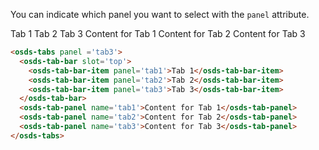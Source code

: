 You can indicate which panel you want to select with the `panel` attribute.

<osds-tabs panel ='tab3'>
  <osds-tab-bar slot='top'>
    <osds-tab-bar-item panel='tab1'>Tab 1</osds-tab-bar-item>
    <osds-tab-bar-item panel='tab2'>Tab 2</osds-tab-bar-item>
    <osds-tab-bar-item panel='tab3'>Tab 3</osds-tab-bar-item>
  </osds-tab-bar>
  <osds-tab-panel name='tab1'>Content for Tab 1</osds-tab-panel>
  <osds-tab-panel name='tab2'>Content for Tab 2</osds-tab-panel>
  <osds-tab-panel name='tab3'>Content for Tab 3</osds-tab-panel>
</osds-tabs>

```html
<osds-tabs panel ='tab3'>
  <osds-tab-bar slot='top'>
    <osds-tab-bar-item panel='tab1'>Tab 1</osds-tab-bar-item>
    <osds-tab-bar-item panel='tab2'>Tab 2</osds-tab-bar-item>
    <osds-tab-bar-item panel='tab3'>Tab 3</osds-tab-bar-item>
  </osds-tab-bar>
  <osds-tab-panel name='tab1'>Content for Tab 1</osds-tab-panel>
  <osds-tab-panel name='tab2'>Content for Tab 2</osds-tab-panel>
  <osds-tab-panel name='tab3'>Content for Tab 3</osds-tab-panel>
</osds-tabs>
```
